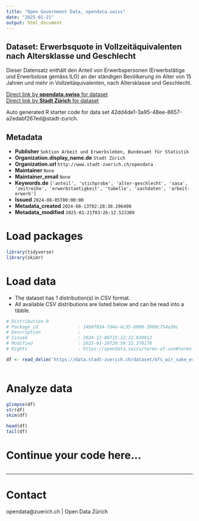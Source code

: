 ```yaml
---
title: "Open Government Data, opendata.swiss"
date: "2025-01-21"
output: html_document
---
```


## Dataset: Erwerbsquote in Vollzeitäquivalenten nach Altersklasse und Geschlecht

Dieser Datensatz enthält den Anteil von Erwerbspersonen (Erwerbstätige und Erwerbslose gemäss ILO) an der ständigen Bevölkerung im Alter von 15 Jahren und mehr in Vollzeitäquivalenten, nach Altersklasse und Geschlecht.


[Direct link by **opendata.swiss** for dataset](https://opendata.swiss/de/dataset/erwerbsquote-in-vollzeitaquivalenten-nach-altersklasse-und-geschlecht)<br>
[Direct link by **Stadt Zürich** for dataset](https://data.stadt-zuerich.ch/dataset/bfs_wir_sake_erwerbsquote_vzaeq_ak_geschl_od5013)

Auto generated R starter code for data set 42dd4de1-3a95-48ee-8657-a2edabf267ed@stadt-zurich.

## Metadata

- **Publisher** `Sektion Arbeit und Erwerbsleben, Bundesamt für Statistik`
- **Organization.display_name.de** `Stadt Zürich`
- **Organization.url** `http://www.stadt-zuerich.ch/opendata`
- **Maintainer** `None`
- **Maintainer_email** `None`
- **Keywords.de** `['anteil', 'stichprobe', 'alter-geschlecht', 'sasa', 'zeitreihe', 'erwerbstaetigkeit', 'tabelle', 'sachdaten', 'arbeit-erwerb']`
- **Issued** `2024-08-05T00:00:00`
- **Metadata_created** `2024-08-13T02:28:30.296490`
- **Metadata_modified** `2025-01-21T03:26:12.523309`


# Load packages

```r

library(tidyverse)
library(skimr)

```

# Load data

-   The dataset has 1 distribution(s) in CSV format.
-   All available CSV distributions are listed below and can be read into a tibble.

```r

# Distribution 0
# Package_id               : 14b9f034-7d4e-4c35-b000-3980c754a36c
# Description              : 
# Issued                   : 2024-12-08T15:12:32.830912
# Modified                 : 2025-01-20T20:59:32.370178
# Rights                   : https://opendata.swiss/terms-of-use#terms_open

df <- read_delim('https://data.stadt-zuerich.ch/dataset/bfs_wir_sake_erwerbsquote_vzaeq_ak_geschl_od5013/download/WIR501OD5013.csv')



```

# Analyze data

```r

glimpse(df)
str(df)
skim(df)

head(df)
tail(df)

```

# Continue your code here...

```r

```

------------------------------------------------------------------------

# Contact

opendata@zuerich.ch | Open Data Zürich
